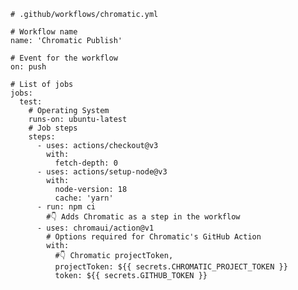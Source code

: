 ```shell
# .github/workflows/chromatic.yml

# Workflow name
name: 'Chromatic Publish'

# Event for the workflow
on: push

# List of jobs
jobs:
  test:
    # Operating System
    runs-on: ubuntu-latest
    # Job steps
    steps:
      - uses: actions/checkout@v3
        with:
          fetch-depth: 0
      - uses: actions/setup-node@v3
        with:
          node-version: 18
          cache: 'yarn'
      - run: npm ci
        #👇 Adds Chromatic as a step in the workflow
      - uses: chromaui/action@v1
        # Options required for Chromatic's GitHub Action
        with:
          #👇 Chromatic projectToken,
          projectToken: ${{ secrets.CHROMATIC_PROJECT_TOKEN }}
          token: ${{ secrets.GITHUB_TOKEN }}
```
